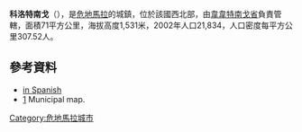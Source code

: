 '''科洛特南戈'''（{{lang-es|Colotenango}}），是[[危地馬拉|危地馬拉]]的城鎮，位於該國西北部，由[[韋韋特南戈省|韋韋特南戈省]]負責管轄，面積71平方公里，海拔高度1,531米，2002年人口21,834，人口密度每平方公里307.52人。

==參考資料==
*[http://www.inforpressca.com/colotenango/Muni in Spanish]
*[http://www.inforpressca.com/colotenango/mapa.pdf] {{Wayback|url=http://www.inforpressca.com/colotenango/mapa.pdf |date=20070820034635 }} Municipal map.

{{coord|15|25|N|91|43|W|display=title|region:GT_type:city_source:GNS-enwiki}}

{{Guatemala-geo-stub}}
[[Category:危地馬拉城市|Category:危地馬拉城市]]